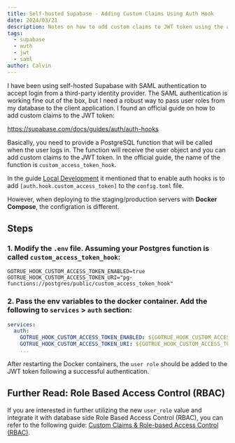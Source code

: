 ```yaml
---
title: Self-hosted Supabase - Adding Custom Claims Using Auth Hook
date: 2024/03/21
description: Notes on how to add custom claims to JWT token using the auth hook in self-hosted Supabase.
tags:
  - supabase
  - auth
  - jwt
  - saml
author: Calvin
---
```


I have been using self-hosted Supabase with SAML authentication to accept login from a third-party identity provider. The SAML authentication is working fine out of the box, but I need a robust way to pass user roles from my database to the client application. I found an official guide on how to add custom claims to the JWT token:

https://supabase.com/docs/guides/auth/auth-hooks

Basically, you need to provide a PostgreSQL function that will be called when the user logs in. The function will receive the user object and you can add custom claims to the JWT token. In the official guide, the name of the function is `custom_access_token_hook`.

In the guide [Local Development](https://supabase.com/docs/guides/auth/auth-hooks#local-development) it mentioned that to enable auth hooks is to add `[auth.hook.custom_access_token]` to the `config.toml` file.

However, when deploying to the staging/production servers with **Docker Compose**, the configration is different.

## Steps

### 1. Modify the `.env` file. Assuming your Postgres function is called `custom_access_token_hook`:

```env filename=".env"
GOTRUE_HOOK_CUSTOM_ACCESS_TOKEN_ENABLED=true
GOTRUE_HOOK_CUSTOM_ACCESS_TOKEN_URI="pg-functions://postgres/public/custom_access_token_hook"
```

### 2. Pass the env variables to the docker container. Add the following to `services` > `auth` section:

```yaml filename="docker-compose.yml"
services:
  auth:
    GOTRUE_HOOK_CUSTOM_ACCESS_TOKEN_ENABLED: ${GOTRUE_HOOK_CUSTOM_ACCESS_TOKEN_ENABLED}
    GOTRUE_HOOK_CUSTOM_ACCESS_TOKEN_URI: ${GOTRUE_HOOK_CUSTOM_ACCESS_TOKEN_URI}
    ...
```

After restarting the Docker containers, the `user role` should be added to the JWT token following a successful authentication.

## Further Read: Role Based Access Control (RBAC)

If you are interested in further utilizing the new `user_role` value and integrate it with database side Role Based Access Control (RBAC), you can refer to the following guide: [Custom Claims & Role-based Access Control (RBAC)](https://supabase.com/docs/guides/auth/custom-claims-and-role-based-access-control-rbac).
